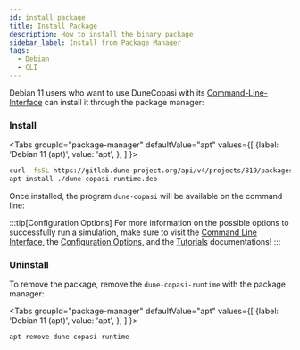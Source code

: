 ```yaml
---
id: install_package
title: Install Package
description: How to install the binary package
sidebar_label: Install from Package Manager
tags:
  - Debian
  - CLI
---
```



Debian 11 users who want to use DuneCopasi with its [Command-Line-Interface](use_cli) can install it through the package manager:

### Install

<Tabs
  groupId="package-manager"
  defaultValue="apt"
  values={[
      {label: 'Debian 11 (apt)', value: 'apt', },
    ]
  }>

  <TabItem value="apt">

```bash
curl -fsSL https://gitlab.dune-project.org/api/v4/projects/819/packages/generic/dune-copasi/2.1.1-git/dune-copasi-runtime.deb -o dune-copasi-runtime.deb
apt install ./dune-copasi-runtime.deb
```

  </TabItem>
</Tabs>

Once installed, the program `dune-copasi` will be available on the command line:

<DuneCopasiHelp/>

:::tip[Configuration Options]
For more information on the possible options to successfully run a simulation, make sure to visit the [Command Line Interface](use_cli), the [Configuration Options](param_tree), and the [Tutorials](/tutorials) documentations!
:::

### Uninstall

To remove the package, remove the `dune-copasi-runtime` with the package manager:

<Tabs
  groupId="package-manager"
  defaultValue="apt"
  values={[
      {label: 'Debian 11 (apt)', value: 'apt', },
    ]
  }>

  <TabItem value="apt">

```bash
apt remove dune-copasi-runtime
```

  </TabItem>
</Tabs>
